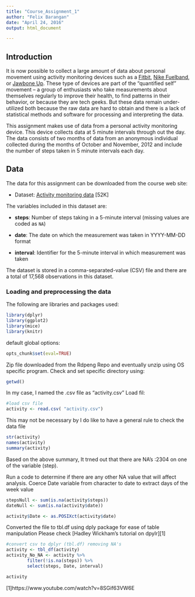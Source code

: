 ```yaml
---
title: "Course_Assignment_1"
author: "Felix Barangan"
date: "April 24, 2016"
output: html_document

---
```

                                         
## Introduction

It is now possible to collect a large amount of data about personal
movement using activity monitoring devices such as a
[Fitbit](http://www.fitbit.com), [Nike
Fuelband](http://www.nike.com/us/en_us/c/nikeplus-fuelband), or
[Jawbone Up](https://jawbone.com/up). These type of devices are part of
the "quantified self" movement -- a group of enthusiasts who take
measurements about themselves regularly to improve their health, to
find patterns in their behavior, or because they are tech geeks. But
these data remain under-utilized both because the raw data are hard to
obtain and there is a lack of statistical methods and software for
processing and interpreting the data.

This assignment makes use of data from a personal activity monitoring
device. This device collects data at 5 minute intervals through out the
day. The data consists of two months of data from an anonymous
individual collected during the months of October and November, 2012
and include the number of steps taken in 5 minute intervals each day.

## Data

The data for this assignment can be downloaded from the course web
site:

* Dataset: [Activity monitoring data](https://d396qusza40orc.cloudfront.net/repdata%2Fdata%2Factivity.zip) [52K]

The variables included in this dataset are:

* **steps**: Number of steps taking in a 5-minute interval (missing
    values are coded as `NA`)

* **date**: The date on which the measurement was taken in YYYY-MM-DD
    format

* **interval**: Identifier for the 5-minute interval in which
    measurement was taken




The dataset is stored in a comma-separated-value (CSV) file and there
are a total of 17,568 observations in this
dataset.

### Loading and preprocessing the data

The following are libraries and packages used:
```r
library(dplyr)
library(ggplot2)
library(mice)
library(knitr)
```             

default global options:          
```r
opts_chunk$set(eval=TRUE)
```

Zip file downloaded from the Rdpeng Repo and eventually unzip using OS specific program. Check and set specific directory using:
```r
getwd()
```

In my case, I named the .csv file as "activity.csv"
Load fil:
```r
#load csv file
activity <- read.csv( "activity.csv")
```
       
This may not be necessary by I do like to have a general rule to check the data file
```r
str(activity)
names(activity)
summary(activity)
```

Based on the above summary, It trned out that there are   NA's   :2304   on one of the variable (step).

Run a code to determine if there are any other NA value that will affect analysis. Coerce Date variable from character to date to extract days of the week value

```r
stepsNull <- sum(is.na(activity$steps))
dateNull <- sum(is.na(activity$date))

activity$Date <- as.POSIXct(activity$date)
```                

Converted the file to tbl.df using dply package for ease of table manipulation
Please check [Hadley Wickham's tutorial on dpylr][1]
        
```r
#convert csv to dplyr (tbl.df) removing NA's
activity <- tbl_df(activity)
activity_No_NA <- activity %>%
        filter(!is.na(steps)) %>%
        select(steps, Date, interval)
```
```r
activity
```





[1]https://www.youtube.com/watch?v=8SGif63VW6E
